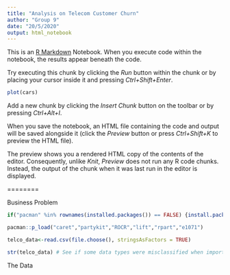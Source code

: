 ---
title: "Analysis on Telecom Customer Churn"
author: "Group 9"
date: "20/5/2020"
output: html_notebook
---

This is an [R Markdown](http://rmarkdown.rstudio.com) Notebook. When you execute code within the notebook, the results appear beneath the code. 

Try executing this chunk by clicking the *Run* button within the chunk or by placing your cursor inside it and pressing *Ctrl+Shift+Enter*. 

```{r}
plot(cars)
```

Add a new chunk by clicking the *Insert Chunk* button on the toolbar or by pressing *Ctrl+Alt+I*.

When you save the notebook, an HTML file containing the code and output will be saved alongside it (click the *Preview* button or press *Ctrl+Shift+K* to preview the HTML file).

The preview shows you a rendered HTML copy of the contents of the editor. Consequently, unlike *Knit*, *Preview* does not run any R code chunks. Instead, the output of the chunk when it was last run in the editor is displayed.

========

Business Problem



```{r}
if("pacman" %in% rownames(installed.packages()) == FALSE) {install.packages("pacman")} # Check if you have universal installer package, install if not

pacman::p_load("caret","partykit","ROCR","lift","rpart","e1071")

telco_data<-read.csv(file.choose(), stringsAsFactors = TRUE) 

str(telco_data) # See if some data types were misclassified when importing data from CSV
```

The Data

